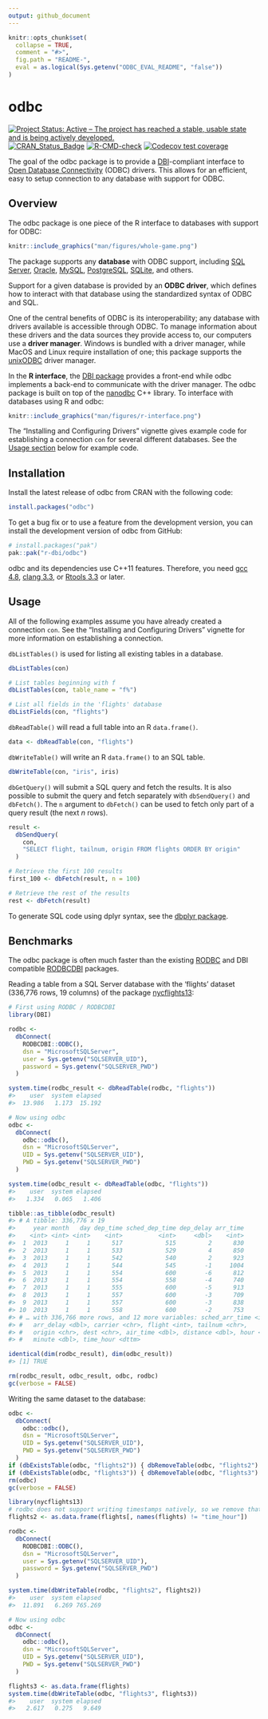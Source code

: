 ```yaml
---
output: github_document
---
```


<!-- README.md is generated from README.Rmd. Please edit that file -->

```r
knitr::opts_chunk$set(
  collapse = TRUE,
  comment = "#>",
  fig.path = "README-",
  eval = as.logical(Sys.getenv("ODBC_EVAL_README", "false"))
)
```

# odbc
<!-- badges: start -->
[![Project Status: Active – The project has reached a stable, usable state and is being actively developed.](http://www.repostatus.org/badges/latest/active.svg)](https://www.repostatus.org/)
[![CRAN_Status_Badge](http://www.r-pkg.org/badges/version/odbc)](https://cran.r-project.org/package=odbc)
[![R-CMD-check](https://github.com/r-dbi/odbc/actions/workflows/R-CMD-check.yaml/badge.svg)](https://github.com/r-dbi/odbc/actions/workflows/R-CMD-check.yaml)
[![Codecov test coverage](https://codecov.io/gh/r-dbi/odbc/branch/main/graph/badge.svg)](https://app.codecov.io/gh/r-dbi/odbc?branch=main)
<!-- badges: end -->

The goal of the odbc package is to provide a [DBI](https://dbi.r-dbi.org/)-compliant interface to [Open Database Connectivity](https://learn.microsoft.com/en-us/sql/odbc/microsoft-open-database-connectivity-odbc?view=sql-server-ver15)
(ODBC) drivers. This allows for an efficient, easy to setup connection to any
database with support for ODBC.

## Overview

The odbc package is one piece of the R interface to databases with support for ODBC:

```r
knitr::include_graphics("man/figures/whole-game.png")
```

The package supports any **database** with ODBC support, including [SQL Server](https://www.microsoft.com/en-us/sql-server/), [Oracle](https://www.oracle.com/database), [MySQL](https://www.mysql.com/), [PostgreSQL](https://www.postgresql.org/), [SQLite](https://sqlite.org/index.html), and others.

Support for a given database is provided by an **ODBC driver**, which defines how to interact with that database using the standardized syntax of ODBC and SQL.

One of the central benefits of ODBC is its interoperability; any database with drivers available is accessible through ODBC. To manage information about these drivers and the data sources they provide access to, our computers use a **driver manager**. Windows is bundled with a driver manager, while MacOS and Linux require installation of one; this package supports the [unixODBC](https://www.unixodbc.org/) driver manager.

In the **R interface**, the [DBI package](https://dbi.r-dbi.org/) provides a front-end while odbc implements a back-end to communicate with the driver manager. The odbc package is built on top of the
[nanodbc](https://nanodbc.github.io/nanodbc/) C++ library. To interface with databases using R and odbc:

```r
knitr::include_graphics("man/figures/r-interface.png")
```

The "Installing and Configuring Drivers" vignette gives example code for establishing a connection `con` for several different databases. See the [Usage section](#usage) below for example code.

## Installation 

Install the latest release of odbc from CRAN with the following code:

```r
install.packages("odbc")
```

To get a bug fix or to use a feature from the development version, you can install the development version of odbc from GitHub:

```r
# install.packages("pak")
pak::pak("r-dbi/odbc")
```

odbc and its dependencies use C++11 features. Therefore, you need [gcc 4.8](https://gcc.gnu.org/), [clang 3.3](https://clang.llvm.org), or [Rtools 3.3](https://CRAN.R-project.org/bin/windows/Rtools/) or later.

## Usage

All of the following examples assume you have already created a connection `con`. See the "Installing and Configuring Drivers" vignette for more information on establishing a connection.

<!-- TODO: link to the deployed vignette above -->

`dbListTables()` is used for listing all existing tables in a database.

```r
dbListTables(con)

# List tables beginning with f
dbListTables(con, table_name = "f%")

# List all fields in the 'flights' database
dbListFields(con, "flights")
```

`dbReadTable()` will read a full table into an R `data.frame()`.

```r
data <- dbReadTable(con, "flights")
```

`dbWriteTable()` will write an R `data.frame()` to an SQL table.

```r
dbWriteTable(con, "iris", iris)
```

`dbGetQuery()` will submit a SQL query and fetch the results. It is also possible to submit the query and fetch separately with `dbSendQuery()` and `dbFetch()`. The `n` argument to `dbFetch()` can be used to fetch only part of a query result (the next *n* rows).

```r
result <- 
  dbSendQuery(
    con, 
    "SELECT flight, tailnum, origin FROM flights ORDER BY origin"
  )

# Retrieve the first 100 results
first_100 <- dbFetch(result, n = 100)

# Retrieve the rest of the results
rest <- dbFetch(result)
```

To generate SQL code using dplyr syntax, see the [dbplyr package](https://dbplyr.tidyverse.org/).

## Benchmarks

The odbc package is often much faster than the existing
[RODBC](https://cran.r-project.org/package=RODBC) and DBI compatible
[RODBCDBI](https://cran.r-project.org/package=RODBCDBI) packages.

Reading a table from a SQL Server database with the 'flights' dataset (336,776
rows, 19 columns) of the package [nycflights13](https://github.com/tidyverse/nycflights13):

```r
# First using RODBC / RODBCDBI
library(DBI)

rodbc <- 
  dbConnect(
    RODBCDBI::ODBC(), 
    dsn = "MicrosoftSQLServer", 
    user = Sys.getenv("SQLSERVER_UID"), 
    password = Sys.getenv("SQLSERVER_PWD")
  )

system.time(rodbc_result <- dbReadTable(rodbc, "flights"))
#>    user  system elapsed 
#>  13.986   1.173  15.192

# Now using odbc
odbc <- 
  dbConnect(
    odbc::odbc(), 
    dsn = "MicrosoftSQLServer", 
    UID = Sys.getenv("SQLSERVER_UID"), 
    PWD = Sys.getenv("SQLSERVER_PWD")
  )

system.time(odbc_result <- dbReadTable(odbc, "flights"))
#>    user  system elapsed 
#>   1.334   0.065   1.406

tibble::as_tibble(odbc_result)
#> # A tibble: 336,776 x 19
#>     year month   day dep_time sched_dep_time dep_delay arr_time
#>    <int> <int> <int>    <int>          <int>     <dbl>    <int>
#>  1  2013     1     1      517            515         2      830
#>  2  2013     1     1      533            529         4      850
#>  3  2013     1     1      542            540         2      923
#>  4  2013     1     1      544            545        -1     1004
#>  5  2013     1     1      554            600        -6      812
#>  6  2013     1     1      554            558        -4      740
#>  7  2013     1     1      555            600        -5      913
#>  8  2013     1     1      557            600        -3      709
#>  9  2013     1     1      557            600        -3      838
#> 10  2013     1     1      558            600        -2      753
#> # … with 336,766 more rows, and 12 more variables: sched_arr_time <int>,
#> #   arr_delay <dbl>, carrier <chr>, flight <int>, tailnum <chr>,
#> #   origin <chr>, dest <chr>, air_time <dbl>, distance <dbl>, hour <dbl>,
#> #   minute <dbl>, time_hour <dttm>

identical(dim(rodbc_result), dim(odbc_result))
#> [1] TRUE

rm(rodbc_result, odbc_result, odbc, rodbc)
gc(verbose = FALSE)
```

Writing the same dataset to the database:

```r
odbc <- 
  dbConnect(
    odbc::odbc(), 
    dsn = "MicrosoftSQLServer", 
    UID = Sys.getenv("SQLSERVER_UID"), 
    PWD = Sys.getenv("SQLSERVER_PWD")
  )
if (dbExistsTable(odbc, "flights2")) { dbRemoveTable(odbc, "flights2") }
if (dbExistsTable(odbc, "flights3")) { dbRemoveTable(odbc, "flights3") }
rm(odbc)
gc(verbose = FALSE)
```

```r
library(nycflights13)
# rodbc does not support writing timestamps natively, so we remove that column
flights2 <- as.data.frame(flights[, names(flights) != "time_hour"])

rodbc <- 
  dbConnect(
    RODBCDBI::ODBC(), 
    dsn = "MicrosoftSQLServer", 
    user = Sys.getenv("SQLSERVER_UID"), 
    password = Sys.getenv("SQLSERVER_PWD")
  )

system.time(dbWriteTable(rodbc, "flights2", flights2))
#>    user  system elapsed
#>  11.891   6.269 765.269

# Now using odbc
odbc <- 
  dbConnect(
    odbc::odbc(), 
    dsn = "MicrosoftSQLServer", 
    UID = Sys.getenv("SQLSERVER_UID"), 
    PWD = Sys.getenv("SQLSERVER_PWD")
  )

flights3 <- as.data.frame(flights)
system.time(dbWriteTable(odbc, "flights3", flights3))
#>    user  system elapsed
#>   2.617   0.275   9.649
```
